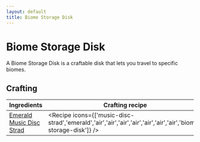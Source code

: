 ```yaml
---
layout: default
title: Biome Storage Disk
---
```



Biome Storage Disk
===================

A Biome Storage Disk is a craftable disk that lets you travel to specific biomes.

## Crafting

| Ingredients | Crafting recipe |
| ----------- | --------------- |
| [Emerald](https://minecraft.wiki/w/Emerald)<br/>[Music Disc Strad](https://minecraft.wiki/w/Music_Disc_Strad) | <Recipe icons={['music-disc-strad','emerald','air','air','air','air','air','air','air','biome-storage-disk']} /> |